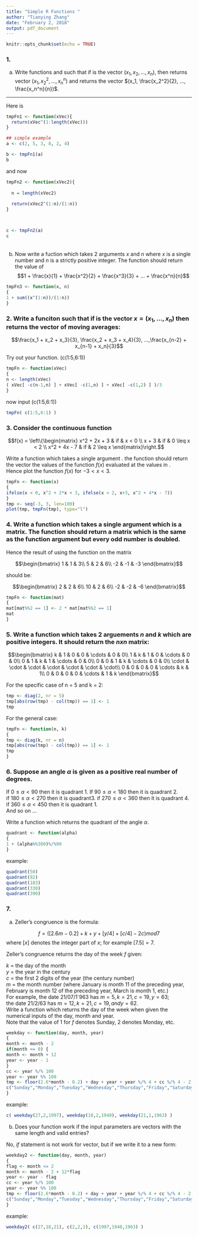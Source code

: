 ```yaml
---
title: "Simple R Functions "
author: "Tianying Zhang"
date: "February 2, 2018"
output: pdf_document
---
```


```r
knitr::opts_chunk$set(echo = TRUE)
```

### 1.

(a) Write functions \texttt{tmpFn1} and \texttt{tmpFn2} such that if \texttt{xVec} is the vector $(x_1, x_2, ... ,x_n)$, then \texttt{tmpFn1(xVec)} returns vector $(x_1, x_2^2, ..., x_n^n)$ and \texttt{tmpFn2(xVec)} returns the vector $(x_1, \frac{x_2^2}{2}, ..., \frac{x_n^n}{n})$.

******

Here is \texttt{tmpFn1}
```r

tmpFn1 <- function(xVec){
  return(xVec^(1:length(xVec)))
}

## simple example
a <- c(2, 5, 3, 8, 2, 4)

b <- tmpFn1(a)
b

```

and now \texttt{tmpFn2}

```r
tmpFn2 <- function(xVec2){
  
  n = length(xVec2)
  
  return(xVec2^(1:n)/(1:n))
}



c <- tmpFn2(a)
c


```

######  
  
  
  
(b) Now write a fuction \texttt{tmpFn3} which takes 2 arguments $x$ and $n$ where $x$ is a single number and $n$ is a strictly positive integer.  The function should return the value of   
$$1 + \frac{x}{1} + \frac{x^2}{2} + \frac{x^3}{3} + ... + \frac{x^n}{n}$$
```r

tmpFn3 <- function(x, n)
{
1 + sum((x^(1:n))/(1:n))
}
```
\newpage
### 2. Write a funciton \texttt{tmpFn(xVec)} such that if \texttt{xVec} is the vector $x = (x_1, ...,x_n)$ then \texttt{tmpFn(xVec)} returns the vector of moving averages:

$$\frac{x_1 + x_2 + x_3}{3}, \frac{x_2 + x_3 + x_4}{3}, ...,\frac{x_{n-2} + x_{n-1} + x_n}{3}$$

Try out your function.  \texttt{tmpFn}(c(1:5,6:1))

```r
tmpFn <- function(xVec)
{
n <- length(xVec)
( xVec[ -c(n-1,n) ] + xVec[ -c(1,n) ] + xVec[ -c(1,2) ] )/3
}
```
now input \texttt{tmpFn}(c(1:5,6:1))

```r
tmpFn( c(1:5,6:1) )
```

### 3. Consider the continuous function

$$f(x) = \left\{\begin{matrix}
x^2 + 2x + 3 & if  & x < 0 \\ 
x + 3 & if & 0 \leq x < 2 \\ 
x^2 + 4x - 7 & if & 2 \leq  x 
\end{matrix}\right.$$

Write a function \texttt{tmpFn} which takes a single argument \texttt{xVec}.  the function should return the vector the values of the function $f(x)$ evaluated at the values in \texttt{xVec}.  
Hence plot the function $f(x)$ for $-3 < x <3$.
```r
tmpFn <- function(x)
{
ifelse(x < 0, x^2 + 2*x + 3, ifelse(x < 2, x+3, x^2 + 4*x - 7))
}
tmp <- seq(-3, 3, len=100)
plot(tmp, tmpFn(tmp), type="l")

```


### 4. Write a function which takes a single argument which is a matrix.  The function should return a matrix which is the same as the function argument but every odd number is doubled.  
Hence the result of using the function on the matrix   

$$\begin{bmatrix}
1 & 1 & 3\\ 
5 & 2 & 6\\ 
-2 & -1 & -3
\end{bmatrix}$$

should be:

$$\begin{bmatrix}
2 & 2 & 6\\ 
10 & 2 & 6\\ 
-2 & -2 & -6
\end{bmatrix}$$

```r
tmpFn <- function(mat)
{
mat[mat%%2 == 1] <- 2 * mat[mat%%2 == 1]
mat
}
```


### 5. Write a function which takes 2 arguements $n$ and $k$ which are positive integers.  It should return the $\mathit{n} x \mathit{n}$ matrix:


$$\begin{bmatrix}
k & 1 & 0 & 0 & \cdots  & 0 & 0\\ 
1 & k & 1 & 0 & \cdots  & 0 & 0\\
0 & 1 & k & 1 & \cdots  & 0 & 0\\
0 & 0 & 1 & k & \cdots  & 0 & 0\\
\cdot & \cdot & \cdot & \cdot & \cdot & \cdot & \cdot\\ 
0 & 0 & 0 & 0 & \cdots  & k & 1\\
0 & 0 & 0 & 0 & \cdots  & 1 & k
\end{bmatrix}$$

For the specific case of n = 5 and k = 2:
```r
tmp <- diag(2, nr = 5)
tmp[abs(row(tmp) - col(tmp)) == 1] <- 1
tmp
```
For the general case:
```r
tmpFn <- function(n, k)
{
tmp <- diag(k, nr = n)
tmp[abs(row(tmp) - col(tmp)) == 1] <- 1
tmp
}
```

### 6. Suppose an angle $\alpha$ is given as a positive real number of degrees.  
If $0 \leq \alpha < 90$ then it is quadrant 1.  If $90 \leq \alpha < 180$ then it is quadrant 2.  
if $180 \leq \alpha < 270$ then it is quadrant3.  if $270 \leq \alpha < 360$ then it is quadrant 4.  
if $360 \leq \alpha < 450$ then it is quadrant 1.  
And so on ...   

Write a function \texttt{quadrant(alpha)} which returns the quadrant of the angle $\alpha$.
```r
quadrant <- function(alpha)
{
1 + (alpha%%360)%/%90
}
```
example:
```r
quadrant(50)
quadrant(92)
quadrant(183)
quadrant(330)
quadrant(390)
```

### 7.

(a) Zeller's congruence is the formula:

$$ f = ([2.6m - 0.2] + k + y + [y/4] + [c/4] - 2c)mod 7 $$
where $[x]$ denotes the integer part of $x$; for example $[7.5] = 7$.  

Zeller's congruence returns the day of the week $f$ given:

$k$ = the day of the month  
$y$ = the year in the century  
$c$ = the first 2 digits of the year (the century number)  
$m$ = the month number (where January is month 11 of the preceding year, February is month 12 of the preceding year, March is month 1, etc.)   
For example, the date 21/07/1`963 has $m = 5, k = 21, c = 19, y = 63$;  
the date 21/2/63 has $m=12, k=21, c=19, and y=62$.  
Write a function \texttt{weekday(day,month,year)} which returns the day of the week when given the numerical inputs of the day, month and year.  
Note that the value of 1 for $f$ denotes Sunday, 2 denotes Monday, etc.

```r
weekday <- function(day, month, year)
{
month <- month - 2
if(month <= 0) {
month <- month + 12
year <- year - 1
}
cc <- year %/% 100
year <- year %% 100
tmp <- floor(2.6*month - 0.2) + day + year + year %/% 4 + cc %/% 4 - 2 * cc
c("Sunday","Monday","Tuesday","Wednesday","Thursday","Friday","Saturday")[1+tmp%%7]
}
```
example:
```r
c( weekday(27,2,1997), weekday(18,2,1940), weekday(21,1,1963) ) 
```
(b) Does your function work if the input parameters \text{day, month, and year} are vectors with the same length and valid entries?

No, $if$ statement is not work for vector, but if we write it to a new form:
```r
weekday2 <- function(day, month, year)
{
flag <- month <= 2
month <- month - 2 + 12*flag
year <- year - flag
cc <- year %/% 100
year <- year %% 100
tmp <- floor(2.6*month - 0.2) + day + year + year %/% 4 + cc %/% 4 - 2 * cc
c("Sunday","Monday","Tuesday","Wednesday","Thursday","Friday","Saturday")[1+tmp%%7]
}
```
example:
```r
weekday2( c(27,18,21), c(2,2,1), c(1997,1940,1963) )
```








